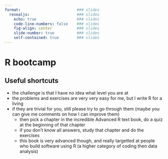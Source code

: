 ```yaml
---
format:                         ### slides
  revealjs:                     ### slides
    echo: true                  ### slides
    code-line-numbers: false    ### slides
    fig-align: center           ### slides
    slide-number: true          ### slides
    self-contained: true        ### slides
---
```


# R bootcamp

## Useful shortcuts

- the challenge is that I have no idea what level you are at
- the problems and exercises are very very easy for me, but I write R for a living
- if they are trivial for you, still please try to go through them (maybe you
can give me comments on how I can improve them)
  - then pick a chapter in the incredible Advanced R text book, do
  a quiz at the beginning of that chapter
  - if you don't know all answers, study that chapter and do the exercises
  - this book is very advanced though, and really targetted at people who
  build software using R (a higher category of coding then data analysis)